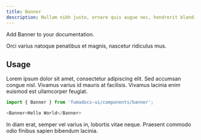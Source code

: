 ```yaml
---
title: Banner
description: Nullam nibh justo, ornare quis augue nec, hendrerit blandit mi. In hac habitasse platea dictumst.
---
```



Add Banner to your documentation.

<Banner> Orci varius natoque penatibus et magnis, nascetur ridiculus mus. </Banner>

## Usage
Lorem ipsum dolor sit amet, consectetur adipiscing elit. Sed accumsan congue nisl. Vivamus varius id mauris at facilisis. Vivamus lacinia enim euismod est ullamcorper feugiat.

```js title="Banner"
import { Banner } from 'fumadocs-ui/components/banner';

<Banner>Hello World</Banner>

```

In diam erat, semper vel varius in, lobortis vitae neque. Praesent commodo odio finibus sapien bibendum lacinia.


